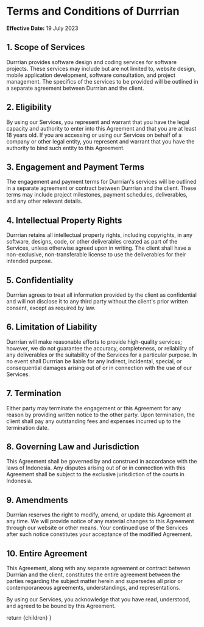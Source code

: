 
# Terms and Conditions of Durrrian

**Effective Date:** 19 July 2023

## 1. Scope of Services

Durrrian provides software design and coding services for software projects. These services may include but are not limited to, website design, mobile application development, software consultation, and project management. The specifics of the services to be provided will be outlined in a separate agreement between Durrrian and the client.

## 2. Eligibility

By using our Services, you represent and warrant that you have the legal capacity and authority to enter into this Agreement and that you are at least 18 years old. If you are accessing or using our Services on behalf of a company or other legal entity, you represent and warrant that you have the authority to bind such entity to this Agreement.

## 3. Engagement and Payment Terms

The engagement and payment terms for Durrrian's services will be outlined in a separate agreement or contract between Durrrian and the client. These terms may include project milestones, payment schedules, deliverables, and any other relevant details.

## 4. Intellectual Property Rights

Durrrian retains all intellectual property rights, including copyrights, in any software, designs, code, or other deliverables created as part of the Services, unless otherwise agreed upon in writing. The client shall have a non-exclusive, non-transferable license to use the deliverables for their intended purpose.

## 5. Confidentiality

Durrrian agrees to treat all information provided by the client as confidential and will not disclose it to any third party without the client's prior written consent, except as required by law.

## 6. Limitation of Liability

Durrrian will make reasonable efforts to provide high-quality services; however, we do not guarantee the accuracy, completeness, or reliability of any deliverables or the suitability of the Services for a particular purpose. In no event shall Durrrian be liable for any indirect, incidental, special, or consequential damages arising out of or in connection with the use of our Services.

## 7. Termination

Either party may terminate the engagement or this Agreement for any reason by providing written notice to the other party. Upon termination, the client shall pay any outstanding fees and expenses incurred up to the termination date.

## 8. Governing Law and Jurisdiction

This Agreement shall be governed by and construed in accordance with the laws of Indonesia. Any disputes arising out of or in connection with this Agreement shall be subject to the exclusive jurisdiction of the courts in Indonesia.

## 9. Amendments

Durrrian reserves the right to modify, amend, or update this Agreement at any time. We will provide notice of any material changes to this Agreement through our website or other means. Your continued use of the Services after such notice constitutes your acceptance of the modified Agreement.

## 10. Entire Agreement

This Agreement, along with any separate agreement or contract between Durrrian and the client, constitutes the entire agreement between the parties regarding the subject matter herein and supersedes all prior or contemporaneous agreements, understandings, and representations.

By using our Services, you acknowledge that you have read, understood, and agreed to be bound by this Agreement.

  return <MdxLayout title='Durrrian — Terms of Service'>{children}</MdxLayout>
}
